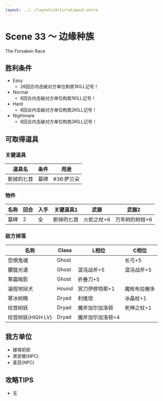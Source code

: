 ```yaml
---
layout: ../../layouts/ArticleLayout.astro
---
```

# Scene 33 ～ 边缘种族  

The Forsaken Race

## 胜利条件 

- Easy
  - 26回合内击破对方单位构筑1KILL记号！
- Normal
  - 8回合内击破对方单位构筑1KILL记号！
- Hard
  - 8回合内击破对方单位构筑2KILL记号！
- Nightmare
  - 8回合内击破对方单位构筑3KILL记号！

## 可取得道具 

### 关键道具

|道具名|条件|用途|
|---|---|---|
|断掉的匕首|墓碑|#36:萨兰朵|

### 物件

|名称|回合|入手|关键道具1|武器|武器2|
|---|---|---|---|---|---|
|墓碑|2|全|断掉的匕首|火蛇之杖+6|万年树的树枝+6|

### 敌方掉落

|名称|Class|L相位|C相位|
|---|---|---|---|
|恐惧鬼魂|Ghost||长弓+5|
|朦胧光谱|Ghost|混沌战斧+5|混沌战斧+5|
|寒霜暗影|Ghost|折叠刀+5||
|凝视地狱犬|Hound|冥刀伊修特那+1|魔枪布拉榭多|
|寒冰树精|Dryad|利维坦|冰晶杖+1|
|绞首树妖|Dryad|魔斧加尔加洛顿|死神之杖+1|
|绞首树妖(HIGH LV)|Dryad|魔斧加尔加洛顿+4||

## 我方单位 

- 娜塔莉耶
- 席安娜(NPC)
- 麦菈(NPC)

## 攻略TIPS 

- 无